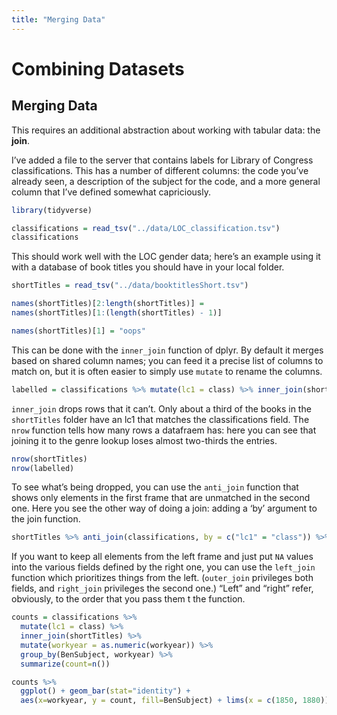 ```yaml
---
title: "Merging Data"
---
```


# Combining Datasets

## Merging Data

This requires an additional abstraction about working with tabular data: the **join**.

I've added a file to the server that contains labels for Library of Congress classifications.
This has a number of different columns: the code you've already seen, a description 
of the subject for the code, and a more general column that I've defined somewhat capriciously.

```r
library(tidyverse)
```

```r
classifications = read_tsv("../data/LOC_classification.tsv")
classifications
```

This should work well with the LOC gender data; here's an example using it with a database of book titles you should have in your local folder.

```r
shortTitles = read_tsv("../data/booktitlesShort.tsv")

names(shortTitles)[2:length(shortTitles)] = 
names(shortTitles)[1:(length(shortTitles) - 1)]

names(shortTitles)[1] = "oops"
```

This can be done with the `inner_join` function of dplyr. By default it merges based on shared column names; you can feed it a precise list of columns to match on, but it is often easier to simply use `mutate` to rename the columns.

``` r

labelled = classifications %>% mutate(lc1 = class) %>% inner_join(shortTitles)

```

`inner_join` drops rows that it can't. Only about a third of the books in the `shortTitles` folder have an lc1 that matches the classifications field. The `nrow` function tells how many rows a datafraem has: here you can see that joining it to the genre lookup loses almost two-thirds the entries.

``` r
nrow(shortTitles)
nrow(labelled)

```

To see what's being dropped, you can use the `anti_join` function that shows only elements in the first frame that are unmatched in the second one. Here you see the other way of doing a join: adding a 'by' argument to the join function.

``` r
shortTitles %>% anti_join(classifications, by = c("lc1" = "class")) %>% sample_n(30) %>% select(lc1)
```

If you want to keep all elements from the left frame and just put `NA` values into the various fields defined by the right one, you can use the `left_join` function which prioritizes things from the left. (`outer_join` privileges both fields, and `right_join` privileges the second one.) "Left" and "right" refer, obviously, to the order that you pass them t the function.


``` r
counts = classifications %>% 
  mutate(lc1 = class) %>% 
  inner_join(shortTitles) %>% 
  mutate(workyear = as.numeric(workyear)) %>%
  group_by(BenSubject, workyear) %>% 
  summarize(count=n())

counts %>%
  ggplot() + geom_bar(stat="identity") +
  aes(x=workyear, y = count, fill=BenSubject) + lims(x = c(1850, 1880))

```
